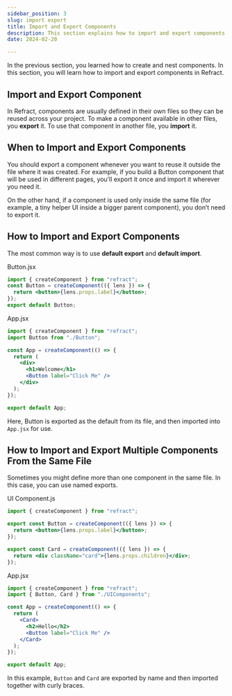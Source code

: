```yaml
---
sidebar_position: 3
slug: import export 
title: Import and Export Components
description: This section explains how to import and export components
date: 2024-02-20

---
```


In the previous section, you learned how to create and nest components. In this section, you will learn how to import and export components in Refract.

## Import and Export Component

In Refract, components are usually defined in their own files so they can be reused across your project. To make a component available in other files, you **export** it. To use that component in another file, you **import** it.


## When to Import and Export Components

You should export a component whenever you want to reuse it outside the file where it was created. For example, if you build a Button component that will be used in different pages, you’ll export it once and import it wherever you need it.

On the other hand, if a component is used only inside the same file (for example, a tiny helper UI inside a bigger parent component), you don’t need to export it.

## How to Import and Export Components

The most common way is to use **default export** and **default import**.

Button.jsx
``` jsx showLineNumbers
import { createComponent } from "refract";
const Button = createComponent(({ lens }) => {
  return <button>{lens.props.label}</button>;
});
export default Button;

```

App.jsx

``` jsx showLineNumbers
import { createComponent } from "refract";
import Button from "./Button";

const App = createComponent(() => {
  return (
    <div>
      <h1>Welcome</h1>
      <Button label="Click Me" />
    </div>
  );
});

export default App;
```
Here, Button is exported as the default from its file, and then imported into `App.jsx` for use.

## How to Import and Export Multiple Components From the Same File

Sometimes you might define more than one component in the same file. In this case, you can use named exports.

UI Component.js

``` jsx showLineNumbers
import { createComponent } from "refract";

export const Button = createComponent(({ lens }) => {
  return <button>{lens.props.label}</button>;
});

export const Card = createComponent(({ lens }) => {
  return <div className="card">{lens.props.children}</div>;
});
```

App.jsx

``` jsx showLineNumbers
import { createComponent } from "refract";
import { Button, Card } from "./UIComponents";

const App = createComponent(() => {
  return (
    <Card>
      <h2>Hello</h2>
      <Button label="Click Me" />
    </Card>
  );
});

export default App;
```
In this example, `Button` and `Card` are exported by name and then imported together with curly braces.
